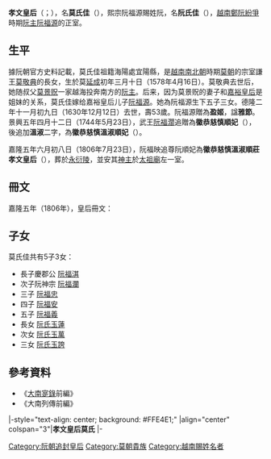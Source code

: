 '''孝文皇后'''（{{vie|v='''Hiếu Văn Hoàng Hậu'''|hn=孝文皇后}}；{{bd|1578年|4月16日|1630年|12月12日|catIdx=M莫}}），名'''莫氏佳'''（{{vie|v='''Mạc Thị Giai'''|hn=莫氏佳}}），熙宗阮福源賜姓阮，名'''阮氏佳'''（{{vie|v='''Nguyễn Thị Giai'''|hn=阮氏佳}}），[[越南|越南]][[鄭阮紛爭|鄭阮紛爭]]時期[[阮主|阮主]][[阮福源|阮福源]]的正室。

==生平==
據阮朝官方史料記載，莫氏佳祖籍海陽處宜陽縣，是[[越南南北朝|越南南北朝]]時期[[莫朝|莫朝]]的宗室謙王[[莫敬典|莫敬典]]的長女，生於莫[[延成|延成]]初年三月十日（1578年4月16日）。莫敬典去世后，她随叔父[[莫景贶|莫景贶]]一家越海投奔南方的[[阮主|阮主]]。后来，因为莫景贶的妻子和[[嘉裕皇后|嘉裕皇后]]是姐妹的关系，莫氏佳嫁给嘉裕皇后儿子[[阮福源|阮福源]]。她為阮福源生下五子三女。德隆二年十一月初九日（1630年12月12日）去世，壽53歲。阮福源贈為'''盈姬'''，諡'''雅節'''。景興五年四月十二日（1744年5月23日），武王[[阮福濶|阮福濶]]追贈為'''徽恭慈慎順妃'''（{{vie|v=Huy Cung Từ Thận Thuận Phi|hn=徽恭慈慎順妃}}），後追加'''溫淑'''二字，為'''徽恭慈慎溫淑順妃'''（{{vie|v=Huy Cung Từ Thận Ôn Thục Thuận Phi|hn=徽恭慈慎溫淑順妃}}）。

嘉隆五年六月初八日（1806年7月23日），阮福映追尊阮順妃為'''徽恭慈慎溫淑順莊孝文皇后'''（{{vie|v=Huy cung Từ Thận Ôn Thục Thuận Trang hiếu Văn Hoàng Hậu|hn=徽恭慈慎溫淑順莊孝文皇后}}），葬於[[永衍陵|永衍陵]]，並安其[[牌位|神主]]於[[太祖廟|太祖廟]]左一室。

==冊文==
嘉隆五年（1806年），皇后冊文：
{{quote|<blockquote>至哉坤元，上配-{乾}-體。鋪揚懿鑠，所以答厚。貺而隆達，孝也。欽惟徽恭阮順妃殿下，靜一端莊，含弘光大。化施及遠，德洽無疆。鍾毓凝休，繁昌流慶。今仰藉寵靈，重延嗣服。式稽典禮，祗薦鴻嘉。謹奉金冊，上尊號曰徽恭慈愼溫淑順莊孝文皇后。伏惟君蒿如在，于時格思。光受徽稱，永綏福祉。</blockquote>}}

==子女==
莫氏佳共有5子3女：
*長子慶郡公 [[阮福淇|阮福淇]]
*次子阮神宗 [[阮福瀾|阮福瀾]]
*三子 [[阮福忠|阮福忠]]
*四子 [[阮福安|阮福安]]
*五子 [[阮福義|阮福義]]
*長女 [[阮氏玉蓮|阮氏玉蓮]]
*次女 [[阮氏玉萬|阮氏玉萬]]
*三女 [[阮氏玉誇|阮氏玉誇]]

==參考資料==
*《[[大南寔錄|大南寔錄]]前編》
*《大南列傳前編》

{{start box}}
|-style="text-align: center; background: #FFE4E1;"
|align="center" colspan="3"|'''孝文皇后莫氏'''
|- 
{{s-before|[[嘉裕皇后|嘉裕皇后阮氏]]<br />（追尊）}} 
{{s-title|[[越南皇后及妃嬪列表|越南阮朝皇后<br />（追尊）]]|}} 
{{s-after|[[段氏安|孝昭皇后段氏]]<br />（追尊）}} 
{{end box}}

{{西山朝及阮朝皇后}}

[[Category:阮朝追封皇后|Category:阮朝追封皇后]]
[[Category:莫朝貴族|Category:莫朝貴族]]
[[Category:越南賜姓名者|Category:越南賜姓名者]]